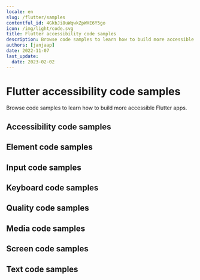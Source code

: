 ```yaml
---
locale: en
slug: /flutter/samples
contentful_id: 4GkbJi8uWqwkZpWXE6Y5go
icon: /img/light/code.svg
title: Flutter accessibility code samples
description: Browse code samples to learn how to build more accessible Flutter apps.
authors: [janjaap]
date: 2022-11-07
last_update:
  date: 2023-02-02
---
```


# Flutter accessibility code samples

Browse code samples to learn how to build more accessible Flutter apps.

## Accessibility code samples

<LinkList title="List of Flutter Accessibility Code samples" isHighlighted={true}>
  <LinkListItem
    url="/en/docs/flutter/samples/accessibility-action"
    title="Accessibility action"
    appearance="link"
    label="Accessibility action on Flutter"
    description="Accessibility actions provide alternative ways for users of assistive technologies to perform actions."
  />
  <LinkListItem
    url="/en/docs/flutter/samples/accessibility-announcement"
    title="Accessibility announcement"
    appearance="link"
    label="Accessibility announcement on Flutter"
    description="Users of assistive technologies should be made aware of important changes in content through accessibility announcements."
  />
  <LinkListItem
    url="/en/docs/flutter/samples/accessibility-dialog"
    title="Accessibility dialog"
    appearance="link"
    label="Accessibility dialog on Flutter"
    description="A dialog overlays the screen and offers one or more actions to proceed."
  />
  <LinkListItem
    url="/en/docs/flutter/samples/accessibility-focus-indicator"
    title="Accessibility focus indicator"
    appearance="link"
    label="Accessibility focus indicator on Flutter"
    description="Users should know which element has focus when using a keyboard or assistive technology."
  />
  <LinkListItem
    url="/en/docs/flutter/samples/accessibility-focus"
    title="Accessibility focus"
    appearance="link"
    label="Accessibility focus on Flutter"
    description="Sometimes you need to programmatically move the accessibility focus to a specific element."
  />
  <LinkListItem
    url="/en/docs/flutter/samples/accessibility-focusability"
    title="Accessibility focusability"
    appearance="link"
    label="Accessibility focusability on Flutter"
    description="An element should indicate whether it should be focusable by assistive technologies or not."
  />
  <LinkListItem
    url="/en/docs/flutter/samples/accessibility-group"
    title="Accessibility group"
    appearance="link"
    label="Accessibility group on Flutter"
    description="It is easier and quicker for users of assistive technologies to interact with grouped elements."
  />
  <LinkListItem
    url="/en/docs/flutter/samples/accessibility-hint"
    title="Accessibility hint"
    appearance="link"
    label="Accessibility hint on Flutter"
    description="An accessibility hint helps users to understand what will happen after performing an action."
  />
  <LinkListItem
    url="/en/docs/flutter/samples/accessibility-language"
    title="Accessibility language"
    appearance="link"
    label="Accessibility language on Flutter"
    description="When content is written in multiple languages, foreign words should ideally be indicated in their respective language."
  />
  <LinkListItem
    url="/en/docs/flutter/samples/accessibility-label"
    title="Accessibility label"
    appearance="link"
    label="Accessibility label on Flutter"
    description="An accessibility label helps users of assistive technologies to identify elements on the screen."
  />
  <LinkListItem
    url="/en/docs/flutter/samples/accessibility-link"
    title="Accessibility link"
    appearance="link"
    label="Accessibility link on Flutter"
    description="Links should be accessible for users of assistive technologies."
  />
  <LinkListItem
    url="/en/docs/flutter/samples/accessibility-live-region"
    title="Accessibility live region"
    appearance="link"
    label="Accessibility live region on Flutter"
    description="A live region allows users of assistive technologies to receive updates whenever important information on the screen changes."
  />
  <LinkListItem
    url="/en/docs/flutter/samples/accessibility-modal"
    title="Accessibility modal"
    appearance="link"
    label="Accessibility modal on Flutter"
    description="A modal overlays the screen with additional content."
  />
  <LinkListItem
    url="/en/docs/flutter/samples/accessibility-name"
    title="Accessibility name"
    appearance="link"
    label="Accessibility name on Flutter"
    description="The accessibility name indicates the name used for interface elements by assistive technologies."
  />
  <LinkListItem
    url="/en/docs/flutter/samples/accessibility-order"
    title="Accessibility order"
    appearance="link"
    label="Accessibility order on Flutter"
    description="Assistive technologies try to determine a logical accessibility order based on the placement and properties of the elements on the screen."
  />
  <LinkListItem
    url="/en/docs/flutter/samples/accessibility-role"
    title="Accessibility role"
    appearance="link"
    label="Accessibility role on Flutter"
    description="An accessibility role helps users of assistive technologies to understand the purpose of elements on the screen."
  />
  <LinkListItem
    url="/en/docs/flutter/samples/accessibility-state"
    title="Accessibility state"
    appearance="link"
    label="Accessibility state on Flutter"
    description="An accessibility state helps users of assistive technologies to understand the state of elements on the screen."
  />
  <LinkListItem
    url="/en/docs/flutter/samples/accessibility-value"
    title="Accessibility value"
    appearance="link"
    label="Accessibility value on Flutter"
    description="An accessibility value helps users of assistive technologies to understand the value of elements on the screen."
  />
</LinkList>

## Element code samples

<LinkList title="List of Flutter Element Code samples" isHighlighted={true}>
  <LinkListItem
    url="/en/docs/flutter/samples/element-focus-change"
    title="Element focus change"
    appearance="link"
    label="Element focus change on Flutter"
    description="Whenever an element receives focus, it should not automatically trigger an event which changes context."
  />
  <LinkListItem
    url="/en/docs/flutter/samples/element-identification"
    title="Element identification"
    appearance="link"
    label="Element identification on Flutter"
    description="Functionality that is repeated on multiple screens should use consistent identification."
  />
  <LinkListItem
    url="/en/docs/flutter/samples/element-position"
    title="Element position"
    appearance="link"
    label="Element position on Flutter"
    description="Components that are repeated on multiple screens should have a consistent position."
  />
</LinkList>

## Input code samples

<LinkList title="List of Flutter Input Code samples" isHighlighted={true}>
  <LinkListItem
    url="/en/docs/flutter/samples/input-cancellation"
    title="Input cancellation"
    appearance="link"
    label="Input cancellation on Flutter"
    description="Users should be able to cancel accidental interaction."
  />
  <LinkListItem
    url="/en/docs/flutter/samples/input-content-type"
    title="Input content type"
    appearance="link"
    label="Input content type on Flutter"
    description="Setting the content type for input fields helps user entering data."
  />
  <LinkListItem
    url="/en/docs/flutter/samples/input-errors"
    title="Input errors"
    appearance="link"
    label="Input errors on Flutter"
    description="Users should be notified when they make input errors."
  />
  <LinkListItem
    url="/en/docs/flutter/samples/input-gestures"
    title="Input gestures"
    appearance="link"
    label="Input gestures on Flutter"
    description="Gesture activated functionality should also be available without the use of gestures."
  />
  <LinkListItem
    url="/en/docs/flutter/samples/input-instructions"
    title="Input instructions"
    appearance="link"
    label="Input instructions on Flutter"
    description="When a label might not describe the requested input sufficiently, you should add additional instructions."
  />
  <LinkListItem
    url="/en/docs/flutter/samples/input-keyboard-type"
    title="Input keyboard type"
    appearance="link"
    label="Input keyboard type on Flutter"
    description="Setting the keyboard type for input fields helps user entering data."
  />
  <LinkListItem
    url="/en/docs/flutter/samples/input-label"
    title="Input label"
    appearance="link"
    label="Input label on Flutter"
    description="Input fields should have labels so that users know what input data is expected."
  />
  <LinkListItem
    url="/en/docs/flutter/samples/input-motion"
    title="Input motion"
    appearance="link"
    label="Input motion on Flutter"
    description="Provide an alternative way for actions activated by motion, to allow everyone to use the functionality."
  />
  <LinkListItem
    url="/en/docs/flutter/samples/input-predictable"
    title="Input predictable"
    appearance="link"
    label="Input predictable on Flutter"
    description="Whenever a user provides input, there should be no change of context."
  />
</LinkList>

## Keyboard code samples

<LinkList title="List of Flutter Keyboard Code samples" isHighlighted={true}>
  <LinkListItem
    url="/en/docs/flutter/samples/keyboard-order"
    title="Keyboard order"
    appearance="link"
    label="Keyboard order on Flutter"
    description="By adjusting the keyboard order, you can provide a great experience for users that control their device using a hardware keyboard."
  />
  <LinkListItem
    url="/en/docs/flutter/samples/keyboard-shortcuts"
    title="Keyboard shortcuts"
    appearance="link"
    label="Keyboard shortcuts on Flutter"
    description="Most people operate their smartphones with touch, but some people use an external keyboard."
  />
</LinkList>

## Quality code samples

<LinkList title="List of Flutter Quality Code samples" isHighlighted={true}>
  <LinkListItem
    url="/en/docs/flutter/samples/linting"
    title="Linting"
    appearance="link"
    label="Linting on Flutter"
    description="Linting is the process of running a tool which analyzes your code for potential errors."
  />
</LinkList>

## Media code samples

<LinkList title="List of Flutter Media Code samples" isHighlighted={true}>
  <LinkListItem
    url="/en/docs/flutter/samples/audio-control"
    title="Audio control"
    appearance="link"
    label="Audio control on Flutter"
    description="Users should be able to control audio whenever it plays automatically."
  />
  <LinkListItem
    url="/en/docs/flutter/samples/audio-description"
    title="Audio description"
    appearance="link"
    label="Audio description on Flutter"
    description="Videos should include audio description when important visual details are shown which you cannot hear."
  />
  <LinkListItem
    url="/en/docs/flutter/samples/live-captions"
    title="Live captions"
    appearance="link"
    label="Live captions on Flutter"
    description="Captions should be provided in real-time to enable users to understand what is being said in live videos."
  />
  <LinkListItem
    url="/en/docs/flutter/samples/captions"
    title="Captions"
    appearance="link"
    label="Captions on Flutter"
    description="Captions should be provided to enable users to understand what is being said in videos."
  />
  <LinkListItem
    url="/en/docs/flutter/samples/transcript"
    title="Transcript"
    appearance="link"
    label="Transcript on Flutter"
    description="Videos should contain a transcript to allow users to read what is shown in media, such as a video or podcast."
  />
</LinkList>

## Screen code samples

<LinkList title="List of Flutter Screen Code samples" isHighlighted={true}>
  <LinkListItem
    url="/en/docs/flutter/samples/reduced-animations"
    title="Reduced animations"
    appearance="link"
    label="Reduced animations on Flutter"
    description="Content which conveys a sense of motion can be a barrier for users."
  />
  <LinkListItem
    url="/en/docs/flutter/samples/contrast"
    title="Contrast"
    appearance="link"
    label="Contrast on Flutter"
    description="Apps should provide enough contrast between text and its background so that it can be read by people with moderately low vision."
  />
  <LinkListItem
    url="/en/docs/flutter/samples/dark-mode"
    title="Dark mode"
    appearance="link"
    label="Dark mode on Flutter"
    description="Dark mode darkens background colours and provides a more comfortable viewing experience in low light."
  />
  <LinkListItem
    url="/en/docs/flutter/samples/frequent-flashes"
    title="Frequent flashes"
    appearance="link"
    label="Frequent flashes on Flutter"
    description="Rapidly flashing images or views can cause seizures for some users."
  />
  <LinkListItem
    url="/en/docs/flutter/samples/descriptive-headers"
    title="Descriptive headers"
    appearance="link"
    label="Descriptive headers on Flutter"
    description="Screens should have descriptive headers, this helps users find specific content and orient themselves within your app."
  />
  <LinkListItem
    url="/en/docs/flutter/samples/descriptive-labels"
    title="Descriptive labels"
    appearance="link"
    label="Descriptive labels on Flutter"
    description="Screens should have descriptive labels, these help users recognize which purpose controls have."
  />
  <LinkListItem
    url="/en/docs/flutter/samples/screen-orientation"
    title="Screen orientation"
    appearance="link"
    label="Screen orientation on Flutter"
    description="Apps should adapt to the preferred display orientation of the user."
  />
  <LinkListItem
    url="/en/docs/flutter/samples/reflow"
    title="Reflow"
    appearance="link"
    label="Reflow on Flutter"
    description="Content on the screen should reflow based on the users' preferences."
  />
  <LinkListItem
    url="/en/docs/flutter/samples/search-functionality"
    title="Search functionality"
    appearance="link"
    label="Search functionality on Flutter"
    description="Users might have difficulty finding a specific screen."
  />
  <LinkListItem
    url="/en/docs/flutter/samples/skip-content"
    title="Skip content"
    appearance="link"
    label="Skip content on Flutter"
    description="It can be helpful for users to skip repeated blocks of content."
  />
  <LinkListItem
    url="/en/docs/flutter/samples/adjustable-timing"
    title="Adjustable timing"
    appearance="link"
    label="Adjustable timing on Flutter"
    description="Everyone, including people with disabilities, should have adequate time to interact with your app."
  />
  <LinkListItem
    url="/en/docs/flutter/samples/screen-title"
    title="Screen title"
    appearance="link"
    label="Screen title on Flutter"
    description="Each screen should have a descriptive title, which helps users with identifying the screen."
  />
</LinkList>

## Text code samples

<LinkList title="List of Flutter Text Code samples" isHighlighted={true}>
  <LinkListItem
    url="/en/docs/flutter/samples/bold-text"
    title="Bold text"
    appearance="link"
    label="Bold text on Flutter"
    description="Apps should use bold text when users have indicated this as a preference in the system settings."
  />
  <LinkListItem
    url="/en/docs/flutter/samples/text-element"
    title="Text element"
    appearance="link"
    label="Text element on Flutter"
    description="Always use text elements to display text, unless this is not possible due to styling, such as text logo's."
  />
  <LinkListItem
    url="/en/docs/flutter/samples/localization"
    title="Localization"
    appearance="link"
    label="Localization on Flutter"
    description="Assistive technologies, such as the screen reader, use the locale for the pronunciation of utterances."
  />
  <LinkListItem
    url="/en/docs/flutter/samples/scale-text"
    title="Scale text"
    appearance="link"
    label="Scale text on Flutter"
    description="Apps should scale text to the size specified by users in the system settings."
  />
  <LinkListItem
    url="/en/docs/flutter/samples/text-spacing"
    title="Text spacing"
    appearance="link"
    label="Text spacing on Flutter"
    description="Content should adapt to increased spacing between lines, words, letters, and paragraphs."
  />
  <LinkListItem
    url="/en/docs/flutter/samples/text-truncation"
    title="Text truncation"
    appearance="link"
    label="Text truncation on Flutter"
    description="Text should never get truncated in your app, even when users have enlarged their font size."
  />
</LinkList>
